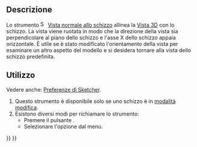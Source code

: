<languages/>

{{Docnav/it
|[[Sketcher_LeaveSketch/it|Esci]]
|[[Sketcher_ViewSection/it|Vista in sezione]]
|[[Sketcher_Workbench/it|Sketcher]]
|IconL=Sketcher_LeaveSketch.svg
|IconR=Sketcher_ViewSection.svg
|IconC=Workbench_Sketcher.svg
}}

{{GuiCommand/it
|Name=Sketcher ViewSketch
|Name/it=Sketcher Vista normale allo schizzo
|MenuLocation=Schizzo → Vista normale allo schizzo
|Workbenches=[[Sketcher_Workbench/it|Sketcher]]
|Shortcut={{KEY|Q}} {{KEY|P}}
}}

<span id="Description"></span>
==Descrizione==

Lo strumento [[Image:Sketcher_ViewSketch.svg|16px]] [[Sketcher_ViewSketch/it|Vista normale allo schizzo]] allinea la [[3D_view/it|Vista 3D]] con lo schizzo. La vista viene ruotata in modo che la direzione della vista sia perpendicolare al piano dello schizzo e l'asse X dello schizzo appaia orizzontale. È utile se è stato modificato l'orientamento della vista per esaminare un altro aspetto del modello e si desidera tornare alla vista dello schizzo predefinita.

<span id="Usage"></span>
==Utilizzo==

Vedere anche: [[Sketcher_Preferences/it#Display|Preferenze di Sketcher]].

# Questo strumento è disponibile solo se uno schizzo è in [[Sketcher_EditSketch/it|modalità modifica]].
# Esistono diversi modi per richiamare lo strumento:
#* Premere il pulsante {{Button|[[Image:Sketcher_ViewSketch.svg|16px]] [[Sketcher_ViewSketch/it|Vista normale allo schizzo]]}}.
#* Selezionare l'opzione {{MenuCommand|Schizzo → [[Image:Sketcher_ViewSketch.svg|16px]] Visualizza normale allo schizzo}} dal menu.


{{Docnav/it
|[[Sketcher_LeaveSketch/it|Esci]]
|[[Sketcher_ViewSection/it|Vista in sezione]]
|[[Sketcher_Workbench/it|Sketcher]]
|IconL=Sketcher_LeaveSketch.svg
|IconR=Sketcher_ViewSection.svg
|IconC=Workbench_Sketcher.svg
}}

{{Sketcher_Tools_navi{{#translation:}}}}
{{Userdocnavi{{#translation:}}}}